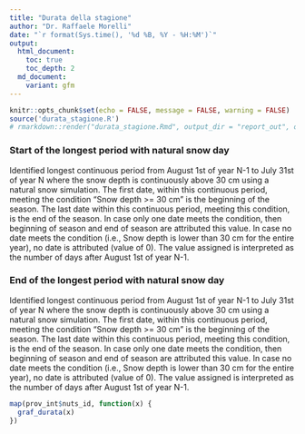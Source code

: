```yaml
---
title: "Durata della stagione"
author: "Dr. Raffaele Morelli"
date: "`r format(Sys.time(), '%d %B, %Y - %H:%M')`"
output:
  html_document:
    toc: true
    toc_depth: 2
  md_document:
    variant: gfm
---
```


```r
knitr::opts_chunk$set(echo = FALSE, message = FALSE, warning = FALSE)
source('durata_stagione.R')
# rmarkdown::render("durata_stagione.Rmd", output_dir = "report_out", output_format = "all")
```

### Start of the longest period with natural snow	day	

Identified longest continuous period from August 1st of year N-1 to July 31st of year N where the snow depth is continuously above 30 cm using a natural snow simulation. The first date, within this continuous period, meeting the condition "Snow depth >= 30 cm" is the beginning of the season. The last date within this continuous period, meeting this condition, is the end of the season. In case only one date meets the condition, then beginning of season and end of season are attributed this value. In case no date meets the condition (i.e., Snow depth is lower than 30 cm for the entire year), no date is attributed (value of 0). The value assigned is interpreted as the number of days after August 1st of year N-1.


### End of the longest period with natural snow	day	

Identified longest continuous period from August 1st of year N-1 to July 31st of year N where the snow depth is continuously above 30 cm using a natural snow simulation. The first date, within this continuous period, meeting the condition "Snow depth >= 30 cm" is the beginning of the season. The last date within this continuous period, meeting this condition, is the end of the season. In case only one date meets the condition, then beginning of season and end of season are attributed this value. In case no date meets the condition (i.e., Snow depth is lower than 30 cm for the entire year), no date is attributed (value of 0). The value assigned is interpreted as the number of days after August 1st of year N-1.

```r

map(prov_int$nuts_id, function(x) {
  graf_durata(x)
})

```

